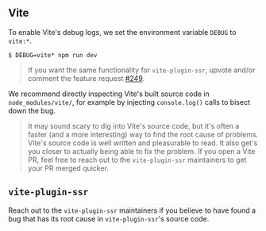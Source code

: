 ## Vite

To enable Vite's debug logs, we set the environment variable `DEBUG` to `vite:*`.

```shell
$ DEBUG=vite* npm run dev
```
> If you want the same functionality for `vite-plugin-ssr`, upvote and/or comment the feature request [#249](https://github.com/brillout/vite-plugin-ssr/issues/249).

We recommend directly inspecting Vite's built source code in `node_modules/vite/`, for example by injecting `console.log()` calls to bisect down the bug.

> It may sound scary to dig into Vite's source code, but it's often a faster (and a more interesting) way to find the root cause of problems. Vite's source code is well written and pleasurable to read. It also get's you closer to actually being able to fix the problem. If you open a Vite PR, feel free to reach out to the `vite-plugin-ssr` maintainers to get your PR merged quicker.

## `vite-plugin-ssr`

Reach out to the `vite-plugin-ssr` maintainers if you believe to have found a bug that has its root cause in `vite-plugin-ssr`'s source code.

